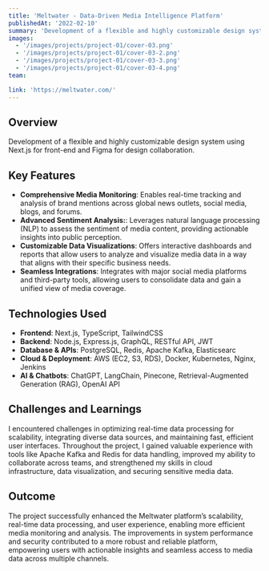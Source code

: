 ```yaml
---
title: 'Meltwater - Data-Driven Media Intelligence Platform'
publishedAt: '2022-02-10'
summary: 'Development of a flexible and highly customizable design system using Next.js for front-end and Figma for design collaboration.'
images:
  - '/images/projects/project-01/cover-03.png'
  - '/images/projects/project-01/cover-03-2.png'
  - '/images/projects/project-01/cover-03-3.png'
  - '/images/projects/project-01/cover-03-4.png'
team:

link: 'https://meltwater.com/'
---
```


## Overview

Development of a flexible and highly customizable design system using Next.js for front-end and Figma for design collaboration.

## Key Features

- **Comprehensive Media Monitoring**: Enables real-time tracking and analysis of brand mentions across global news outlets, social media, blogs, and forums.
- **Advanced Sentiment Analysis:**: Leverages natural language processing (NLP) to assess the sentiment of media content, providing actionable insights into public perception.
- **Customizable Data Visualizations**: Offers interactive dashboards and reports that allow users to analyze and visualize media data in a way that aligns with their specific business needs.
- **Seamless Integrations**: Integrates with major social media platforms and third-party tools, allowing users to consolidate data and gain a unified view of media coverage.

## Technologies Used

- **Frontend**: Next.js, TypeScript, TailwindCSS
- **Backend**: Node.js, Express.js, GraphQL, RESTful API, JWT
- **Database & APIs**: PostgreSQL, Redis, Apache Kafka, Elasticsearc
- **Cloud & Deployment**: AWS (EC2, S3, RDS), Docker, Kubernetes, Nginx, Jenkins
- **AI & Chatbots**: ChatGPT, LangChain, Pinecone, Retrieval-Augmented Generation (RAG), OpenAI API

## Challenges and Learnings

I encountered challenges in optimizing real-time data processing for scalability, integrating diverse data sources, and maintaining fast, efficient user interfaces. Throughout the project, I gained valuable experience with tools like Apache Kafka and Redis for data handling, improved my ability to collaborate across teams, and strengthened my skills in cloud infrastructure, data visualization, and securing sensitive media data.

## Outcome

The project successfully enhanced the Meltwater platform’s scalability, real-time data processing, and user experience, enabling more efficient media monitoring and analysis. The improvements in system performance and security contributed to a more robust and reliable platform, empowering users with actionable insights and seamless access to media data across multiple channels.
